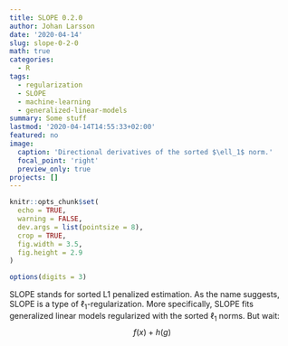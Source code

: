 ```yaml
---
title: SLOPE 0.2.0
author: Johan Larsson
date: '2020-04-14'
slug: slope-0-2-0
math: true
categories:
  - R
tags:
  - regularization
  - SLOPE
  - machine-learning
  - generalized-linear-models
summary: Some stuff
lastmod: '2020-04-14T14:55:33+02:00'
featured: no
image:
  caption: 'Directional derivatives of the sorted $\ell_1$ norm.'
  focal_point: 'right'
  preview_only: true
projects: []
---
```



```r
knitr::opts_chunk$set(
  echo = TRUE,
  warning = FALSE,
  dev.args = list(pointsize = 8),
  crop = TRUE,
  fig.width = 3.5,
  fig.height = 2.9
)

options(digits = 3)
```

SLOPE stands for sorted L1 penalized estimation. As the name suggests, SLOPE
is a type of $\ell_1$-regularization. More specifically, SLOPE fits 
generalized linear models regularized with the sorted $\ell_1$ norms.
But wait:
$$
f(x) + h(g)
$$

